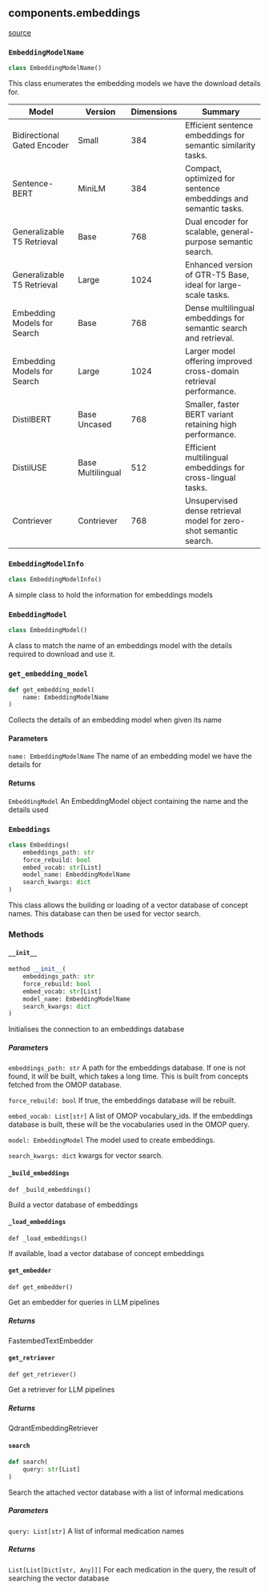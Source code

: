 
## components.embeddings
[source](https://github.com/Health-Informatics-UoN/lettuce/tree/main/Lettuce/components/embeddings.py)
### `EmbeddingModelName`
```python
class EmbeddingModelName()
```

This class enumerates the embedding models we
have the download details for.

| **Model**                      | **Version**                | **Dimensions** | **Summary**                                                                                                                                  |
|--------------------------------|----------------------------|----------------|----------------------------------------------------------------------------------------------------------------------------------------------|
| Bidirectional Gated Encoder    | Small                     | 384            | Efficient sentence embeddings for semantic similarity tasks.                                                                                |
| Sentence-BERT                  | MiniLM                    | 384            | Compact, optimized for sentence embeddings and semantic tasks.                                                                              |
| Generalizable T5 Retrieval     | Base                      | 768            | Dual encoder for scalable, general-purpose semantic search.                                                                                 |
| Generalizable T5 Retrieval     | Large                     | 1024           | Enhanced version of GTR-T5 Base, ideal for large-scale tasks.                                                                               |
| Embedding Models for Search    | Base                      | 768            | Dense multilingual embeddings for semantic search and retrieval.                                                                            |
| Embedding Models for Search    | Large                     | 1024           | Larger model offering improved cross-domain retrieval performance.                                                                          |
| DistilBERT                     | Base Uncased              | 768            | Smaller, faster BERT variant retaining high performance.                                                                                    |
| DistilUSE                      | Base Multilingual         | 512            | Efficient multilingual embeddings for cross-lingual tasks.                                                                                  |
| Contriever                     | Contriever                | 768            | Unsupervised dense retrieval model for zero-shot semantic search.                                                                          |

### `EmbeddingModelInfo`
```python
class EmbeddingModelInfo()
```

A simple class to hold the information for embeddings models
### `EmbeddingModel`
```python
class EmbeddingModel()
```

A class to match the name of an embeddings model with the
details required to download and use it.

### `get_embedding_model`
```python
def get_embedding_model(
	name: EmbeddingModelName
)
```

Collects the details of an embedding model when given its name


#### Parameters
`name: EmbeddingModelName`
The name of an embedding model we have the details for

#### Returns
`EmbeddingModel`
An EmbeddingModel object containing the name and the details used


### `Embeddings`
```python
class Embeddings(
	embeddings_path: str
	force_rebuild: bool
	embed_vocab: str[List]
	model_name: EmbeddingModelName
	search_kwargs: dict
)
```

This class allows the building or loading of a vector
database of concept names. This database can then
be used for vector search.

### Methods

#### `__init__`
```python
method __init__(
	embeddings_path: str
	force_rebuild: bool
	embed_vocab: str[List]
	model_name: EmbeddingModelName
	search_kwargs: dict
)
```

Initialises the connection to an embeddings database

##### Parameters
`embeddings_path: str`
    A path for the embeddings database. If one is not found,
    it will be built, which takes a long time. This is built
    from concepts fetched from the OMOP database.

`force_rebuild: bool`
    If true, the embeddings database will be rebuilt.

`embed_vocab: List[str]`
    A list of OMOP vocabulary_ids. If the embeddings database is
    built, these will be the vocabularies used in the OMOP query.

`model: EmbeddingModel`
    The model used to create embeddings.

`search_kwargs: dict`
    kwargs for vector search.

#### `_build_embeddings`
```
def _build_embeddings()
```

Build a vector database of embeddings

#### `_load_embeddings`
```
def _load_embeddings()
```

If available, load a vector database of concept embeddings

#### `get_embedder`
```
def get_embedder()
```

Get an embedder for queries in LLM pipelines

##### Returns
FastembedTextEmbedder

#### `get_retriever`
```
def get_retriever()
```

Get a retriever for LLM pipelines

##### Returns
QdrantEmbeddingRetriever

#### `search`
```python
def search(
	query: str[List]
)
```

Search the attached vector database with a list of informal medications

##### Parameters
`query: List[str]`
A list of informal medication names

##### Returns
`List[List[Dict[str, Any]]]`
For each medication in the query, the result of searching the vector database

